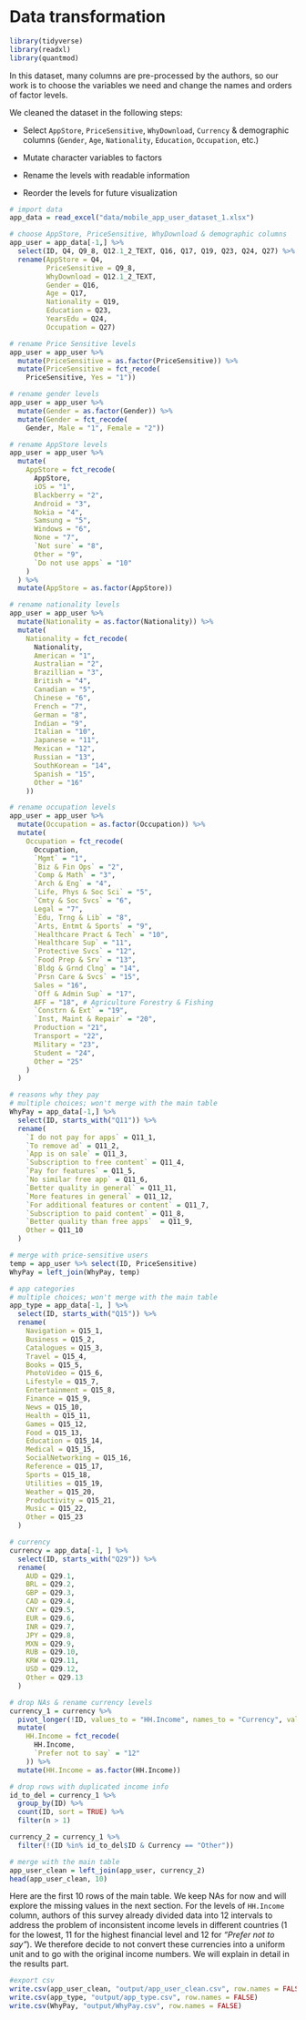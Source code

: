# Data transformation

```{r}
library(tidyverse)
library(readxl)
library(quantmod)
```

In this dataset, many columns are pre-processed by the authors, so our work is to choose the variables we need and change the names and orders of factor levels.

We cleaned the dataset in the following steps:

- Select `AppStore`, `PriceSensitive`, `WhyDownload`, `Currency` & demographic columns (`Gender`, `Age`, `Nationality`, `Education`, `Occupation`, etc.)

- Mutate character variables to factors

- Rename the levels with readable information

- Reorder the levels  for future visualization

```{r}
# import data
app_data = read_excel("data/mobile_app_user_dataset_1.xlsx")
```

```{r}
# choose AppStore, PriceSensitive, WhyDownload & demographic columns
app_user = app_data[-1,] %>%
  select(ID, Q4, Q9_8, Q12.1_2_TEXT, Q16, Q17, Q19, Q23, Q24, Q27) %>%
  rename(AppStore = Q4,
         PriceSensitive = Q9_8,
         WhyDownload = Q12.1_2_TEXT,
         Gender = Q16,
         Age = Q17,
         Nationality = Q19,
         Education = Q23,
         YearsEdu = Q24,
         Occupation = Q27)
```

```{r}
# rename Price Sensitive levels
app_user = app_user %>%
  mutate(PriceSensitive = as.factor(PriceSensitive)) %>%
  mutate(PriceSensitive = fct_recode(
    PriceSensitive, Yes = "1"))
```

```{r}
# rename gender levels
app_user = app_user %>%
  mutate(Gender = as.factor(Gender)) %>%
  mutate(Gender = fct_recode(
    Gender, Male = "1", Female = "2"))
```

```{r}
# rename AppStore levels
app_user = app_user %>%
  mutate(
    AppStore = fct_recode(
      AppStore,
      iOS = "1",
      Blackberry = "2",
      Android = "3",
      Nokia = "4",
      Samsung = "5",
      Windows = "6",
      None = "7",
      `Not sure` = "8",
      Other = "9",
      `Do not use apps` = "10"
    )
  ) %>%
  mutate(AppStore = as.factor(AppStore))
```

```{r}
# rename nationality levels
app_user = app_user %>%
  mutate(Nationality = as.factor(Nationality)) %>%
  mutate(
    Nationality = fct_recode(
      Nationality,
      American = "1",
      Australian = "2",
      Brazillian = "3",
      British = "4",
      Canadian = "5",
      Chinese = "6",
      French = "7",
      German = "8",
      Indian = "9",
      Italian = "10",
      Japanese = "11",
      Mexican = "12",
      Russian = "13",
      SouthKorean = "14",
      Spanish = "15",
      Other = "16"
    ))
```

```{r}
# rename occupation levels
app_user = app_user %>%
  mutate(Occupation = as.factor(Occupation)) %>%
  mutate(
    Occupation = fct_recode(
      Occupation,
      `Mgmt` = "1",
      `Biz & Fin Ops` = "2",
      `Comp & Math` = "3",
      `Arch & Eng` = "4",
      `Life, Phys & Soc Sci` = "5",
      `Cmty & Soc Svcs` = "6",
      Legal = "7",
      `Edu, Trng & Lib` = "8",
      `Arts, Entmt & Sports` = "9",
      `Healthcare Pract & Tech` = "10",
      `Healthcare Sup` = "11",
      `Protective Svcs` = "12",
      `Food Prep & Srv` = "13",
      `Bldg & Grnd Clng` = "14",
      `Prsn Care & Svcs` = "15",
      Sales = "16",
      `Off & Admin Sup` = "17",
      AFF = "18", # Agriculture Forestry & Fishing
      `Constrn & Ext` = "19",
      `Inst, Maint & Repair` = "20",
      Production = "21",
      Transport = "22",
      Military = "23",
      Student = "24",
      Other = "25"
    )
  )
```


```{r}
# reasons why they pay
# multiple choices; won't merge with the main table
WhyPay = app_data[-1,] %>%
  select(ID, starts_with("Q11")) %>%
  rename(
    `I do not pay for apps` = Q11_1,
    `To remove ad` = Q11_2,
    `App is on sale` = Q11_3,
    `Subscription to free content` = Q11_4,
    `Pay for features` = Q11_5,
    `No similar free app` = Q11_6,
    `Better quality in general` = Q11_11,
    `More features in general` = Q11_12,
    `For additional features or content` = Q11_7,
    `Subscription to paid content` = Q11_8,
    `Better quality than free apps`  = Q11_9,
    Other = Q11_10
  )

# merge with price-sensitive users
temp = app_user %>% select(ID, PriceSensitive)
WhyPay = left_join(WhyPay, temp)
```

```{r}
# app categories 
# multiple choices; won't merge with the main table
app_type = app_data[-1, ] %>%
  select(ID, starts_with("Q15")) %>%
  rename(
    Navigation = Q15_1,
    Business = Q15_2,
    Catalogues = Q15_3,
    Travel = Q15_4,
    Books = Q15_5,
    PhotoVideo = Q15_6,
    Lifestyle = Q15_7,
    Entertainment = Q15_8,
    Finance = Q15_9,
    News = Q15_10,
    Health = Q15_11,
    Games = Q15_12,
    Food = Q15_13,
    Education = Q15_14,
    Medical = Q15_15,
    SocialNetworking = Q15_16,
    Reference = Q15_17,
    Sports = Q15_18,
    Utilities = Q15_19,
    Weather = Q15_20,
    Productivity = Q15_21,
    Music = Q15_22,
    Other = Q15_23
  )
```


```{r}
# currency
currency = app_data[-1, ] %>%
  select(ID, starts_with("Q29")) %>%
  rename(
    AUD = Q29.1,
    BRL = Q29.2,
    GBP = Q29.3,
    CAD = Q29.4,
    CNY = Q29.5,
    EUR = Q29.6,
    INR = Q29.7,
    JPY = Q29.8,
    MXN = Q29.9,
    RUB = Q29.10,
    KRW = Q29.11,
    USD = Q29.12,
    Other = Q29.13
  )
```

```{r}
# drop NAs & rename currency levels
currency_1 = currency %>%
  pivot_longer(!ID, values_to = "HH.Income", names_to = "Currency", values_drop_na = TRUE) %>%
  mutate(
    HH.Income = fct_recode(
      HH.Income,
      `Prefer not to say` = "12"
    )) %>%
  mutate(HH.Income = as.factor(HH.Income))
```

```{r}
# drop rows with duplicated income info
id_to_del = currency_1 %>%
  group_by(ID) %>%
  count(ID, sort = TRUE) %>%
  filter(n > 1)

currency_2 = currency_1 %>%
  filter(!(ID %in% id_to_del$ID & Currency == "Other"))
```

```{r}
# merge with the main table
app_user_clean = left_join(app_user, currency_2)
head(app_user_clean, 10)
```

Here are the first 10 rows of the main table. We  keep NAs for now and will explore the missing values in the next section. For the levels of `HH.Income` column, authors of this survey already divided data into 12 intervals to address the problem of inconsistent income levels in different countries (1 for the lowest, 11 for the highest financial level and 12 for *"Prefer not to say"*). We therefore decide to not convert these currencies into a uniform unit and to go with the original income numbers. We will explain in detail in the results part.

```{r}
#export csv
write.csv(app_user_clean, "output/app_user_clean.csv", row.names = FALSE)
write.csv(app_type, "output/app_type.csv", row.names = FALSE)
write.csv(WhyPay, "output/WhyPay.csv", row.names = FALSE)
```
